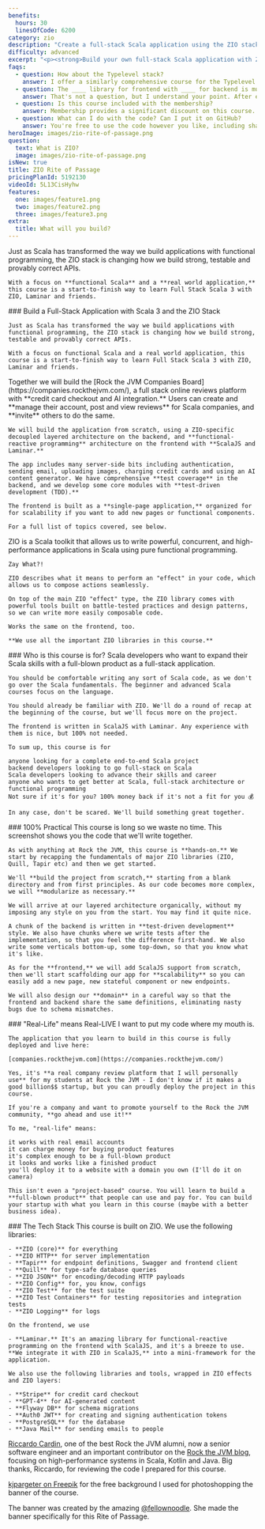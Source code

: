 ```yaml
---
benefits:
  hours: 30
  linesOfCode: 6200
category: zio
description: "Create a full-stack Scala application using the ZIO stack in our comprehensive course: learn to integrate features like credit card checkout, AI, and emails. Perfect for hands-on, real-world development experience."
difficulty: advanced
excerpt: "<p><strong>Build your own full-stack Scala application with ZIO</strong>: from credit card checkout to AI and emails, experience real-world development with our comprehensive course, and see the live app <a href='https://companies.rockthejvm.com'>here</a></p>"
faqs:
  - question: How about the Typelevel stack?
    answer: I offer a similarly comprehensive course for the Typelevel stack, focusing on a different application and approach. # TODO
  - question: The ____ library for frontend with ____ for backend is much better!
    answer: That's not a question, but I understand your point. After evaluating various libraries and setups for building a full-stack app with ZIO for nearly a year, I found this stack to be the most effective. All included libraries are well-supported and actively developed. This course isn't just about connecting libraries; it's about learning to think and build full-stack Scala applications. The principles you'll learn apply beyond just these libraries.
  - question: Is this course included with the membership?
    answer: Membership provides a significant discount on this course. To claim it, click on the membership card in your course dashboard to find your discount code. Membership benefits will continue to grow with each new course we offer.
  - question: What can I do with the code? Can I put it on GitHub?
    answer: You're free to use the code however you like, including sharing it on GitHub. However, please avoid creating your own course based on this app. Feel free to use the code as a portfolio piece, a starting point for your next project, or a prototype to showcase to your boss. The ideas you take away from this course are even more valuable than the code itself.
heroImage: images/zio-rite-of-passage.png
question:
  text: What is ZIO?
  image: images/zio-rite-of-passage.png
isNew: true
title: ZIO Rite of Passage
pricingPlanId: 5192130
videoId: 5L13CisHyhw
features:
  one: images/feature1.png
  two: images/feature2.png
  three: images/feature3.png
extra:
  title: What will you build?
---
```



<CourseLayout>
  <Fragment slot="video">
    Just as Scala has transformed the way we build applications with functional programming, the ZIO stack is changing how we build strong, testable and provably correct APIs.

    With a focus on **functional Scala** and a **real world application,** this course is a start-to-finish way to learn Full Stack Scala 3 with ZIO, Laminar and friends.

  </Fragment>
  <Fragment slot="goal">
    ### Build a Full-Stack Application with Scala 3 and the ZIO Stack

    Just as Scala has transformed the way we build applications with functional programming, the ZIO stack is changing how we build strong, testable and provably correct APIs.

    With a focus on functional Scala and a real world application, this course is a start-to-finish way to learn Full Stack Scala 3 with ZIO, Laminar and friends.

  </Fragment>
  <Fragment slot="extra">
    Together we will build the [Rock the JVM Companies Board](https://companies.rockthejvm.com/), a full stack online reviews platform with **credit card checkout and AI integration.** Users can create and **manage their account, post and view reviews** for Scala companies, and **invite** others to do the same.

    We will build the application from scratch, using a ZIO-specific decoupled layered architecture on the backend, and **functional-reactive programming** architecture on the frontend with **ScalaJS and Laminar.**

    The app includes many server-side bits including authentication, sending email, uploading images, charging credit cards and using an AI content generator. We have comprehensive **test coverage** in the backend, and we develop some core modules with **test-driven development (TDD).**

    The frontend is built as a **single-page application,** organized for for scalability if you want to add new pages or functional components.

    For a full list of topics covered, see below.

  </Fragment>
  <Fragment slot="question">
    ZIO is a Scala toolkit that allows us to write powerful, concurrent, and high-performance applications in Scala using pure functional programming.

    Zay What?!

    ZIO describes what it means to perform an "effect" in your code, which allows us to compose actions seamlessly.

    On top of the main ZIO "effect" type, the ZIO library comes with powerful tools built on battle-tested practices and design patterns, so we can write more easily composable code.

    Works the same on the frontend, too.

    **We use all the important ZIO libraries in this course.**

  </Fragment>
  <Fragment slot="feature1">
    ### Who is this course is for?
    Scala developers who want to expand their Scala skills with a full-blown product as a full-stack application.

    You should be comfortable writing any sort of Scala code, as we don't go over the Scala fundamentals. The beginner and advanced Scala courses focus on the language.

    You should already be familiar with ZIO. We'll do a round of recap at the beginning of the course, but we'll focus more on the project.

    The frontend is written in ScalaJS with Laminar. Any experience with them is nice, but 100% not needed.

    To sum up, this course is for

    anyone looking for a complete end-to-end Scala project
    backend developers looking to go full-stack on Scala
    Scala developers looking to advance their skills and career
    anyone who wants to get better at Scala, full-stack architecture or functional programming
    Not sure if it's for you? 100% money back if it's not a fit for you 💰

    In any case, don't be scared. We'll build something great together.

  </Fragment>
  <Fragment slot="feature2">
    ### 100% Practical
    This course is long so we waste no time. This screenshot shows you the code that we'll write together.

    As with anything at Rock the JVM, this course is **hands-on.** We start by recapping the fundamentals of major ZIO libraries (ZIO, Quill, Tapir etc) and then we get started.

    We'll **build the project from scratch,** starting from a blank directory and from first principles. As our code becomes more complex, we will **modularize as necessary.**

    We will arrive at our layered architecture organically, without my imposing any style on you from the start. You may find it quite nice.

    A chunk of the backend is written in **test-driven development** style. We also have chunks where we write tests after the implementation, so that you feel the difference first-hand. We also write some verticals bottom-up, some top-down, so that you know what it's like.

    As for the **frontend,** we will add ScalaJS support from scratch, then we'll start scaffolding our app for **scalability** so you can easily add a new page, new stateful component or new endpoints.

    We will also design our **domain** in a careful way so that the frontend and backend share the same definitions, eliminating nasty bugs due to schema mismatches.

  </Fragment>
  <Fragment slot="feature3">
    ### "Real-Life" means Real-LIVE
    I want to put my code where my mouth is.

    The application that you learn to build in this course is fully deployed and live here:

    [companies.rockthejvm.com](https://companies.rockthejvm.com/)

    Yes, it's **a real company review platform that I will personally use** for my students at Rock the JVM - I don't know if it makes a good billion$$ startup, but you can proudly deploy the project in this course.

    If you're a company and want to promote yourself to the Rock the JVM community, **go ahead and use it!**

    To me, "real-life" means:

    it works with real email accounts
    it can charge money for buying product features
    it's complex enough to be a full-blown product
    it looks and works like a finished product
    you'll deploy it to a website with a domain you own (I'll do it on camera)

    This isn't even a "project-based" course. You will learn to build a **full-blown product** that people can use and pay for. You can build your startup with what you learn in this course (maybe with a better business idea).

  </Fragment>
  <Fragment slot="skills">
    ### The Tech Stack
    This course is built on ZIO. We use the following libraries:

    - **ZIO (core)** for everything
    - **ZIO HTTP** for server implementation
    - **Tapir** for endpoint definitions, Swagger and frontend client
    - **Quill** for type-safe database queries
    - **ZIO JSON** for encoding/decoding HTTP payloads
    - **ZIO Config** for, you know, configs
    - **ZIO Test** for the test suite
    - **ZIO Test Containers** for testing repositories and integration tests
    - **ZIO Logging** for logs

    On the frontend, we use

    - **Laminar.** It's an amazing library for functional-reactive programming on the frontend with ScalaJS, and it's a breeze to use. **We integrate it with ZIO in ScalaJS,** into a mini-framework for the application.

    We also use the following libraries and tools, wrapped in ZIO effects and ZIO layers:

    - **Stripe** for credit card checkout
    - **GPT-4** for AI-generated content
    - **Flyway DB** for schema migrations
    - **Auth0 JWT** for creating and signing authentication tokens
    - **PostgreSQL** for the database
    - **Java Mail** for sending emails to people

  </Fragment>
  <Fragment slot="thanks">
    <p><a href="https://www.linkedin.com/in/riccardocardin/">Riccardo Cardin</a>, one of the best Rock the JVM alumni, now a senior software engineer and an important contributor on the <a href="/articles">Rock the JVM blog</a>, focusing on high-performance systems in Scala, Kotlin and Java. Big thanks, Riccardo, for reviewing the code I prepared for this course.</p>
    <p><a href="https://www.freepik.com/free-photo/3d-render-spotlights-grunge-brick-wall_1202914.htm">kjpargeter on Freepik</a> for the free background I used for photoshopping the banner of the course.</p>
    <p>The banner was created by the amazing <a href="https://www.instagram.com/fellownoodle" target="_blank" rel="noreferrer">@fellownoodle</a>. She made the banner specifically for this Rite of Passage.</p>

  </Fragment>
</CourseLayout>
